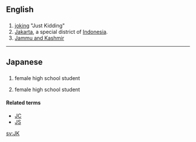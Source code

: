 ==English==

==={{abbreviation-old|en}}===
{{head|en|abbreviation}}

# [[joking]] "Just Kidding"
# [[Jakarta]], a special district of [[Indonesia]].
# [[Jammu and Kashmir]]

----
==Japanese==

==={{abbreviation-old|ja}}===
{{head|ja|noun}}

# {{abbreviation of|joshi kōsei}} {{gloss|[[女子高生]] ([[じょしこうせい]])}} female high school student
# {{abbreviation of|joshi kōkōsei}} {{gloss|[[女子高校生]] ([[じょしこうこうせい]])}} female high school student

====Related terms====
* [[JC]]
* [[JS]]

[[sv:JK]]